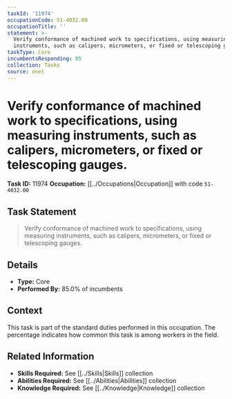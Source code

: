 ```yaml
---
taskId: '11974'
occupationCode: 51-4032.00
occupationTitle: ''
statement: >-
  Verify conformance of machined work to specifications, using measuring
  instruments, such as calipers, micrometers, or fixed or telescoping gauges.
taskType: Core
incumbentsResponding: 85
collection: Tasks
source: onet
---
```

# Verify conformance of machined work to specifications, using measuring instruments, such as calipers, micrometers, or fixed or telescoping gauges.

**Task ID:** 11974
**Occupation:** [[../Occupations|Occupation]] with code `51-4032.00`

## Task Statement

> Verify conformance of machined work to specifications, using measuring instruments, such as calipers, micrometers, or fixed or telescoping gauges.

## Details

- **Type:** Core
- **Performed By:** 85.0% of incumbents

## Context

This task is part of the standard duties performed in this occupation. The percentage indicates how common this task is among workers in the field.

## Related Information

- **Skills Required:** See [[../Skills|Skills]] collection
- **Abilities Required:** See [[../Abilities|Abilities]] collection
- **Knowledge Required:** See [[../Knowledge|Knowledge]] collection
